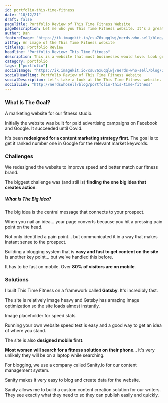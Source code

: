 ```yaml
---
id: portfolio-this-time-fitness
date: "10/12/21"
draft: false
pageTitle: Portfolio Review of This Time Fitness Website
pageDescription: Let me who you This Time Fitness website. It's a great marketing website that is insanely fast. Plus it has a new goal you might find interesting.
author: Dan
featureImage: "https://ik.imagekit.io/csu76xuqqlwj/nerds-who-sell/blog/2021/prtfolio-ttf-feature-1200x525_bk_433hvm.jpg"
altTag: An image of the This Time Fitness website
titleTag: Portfolio Review
headline: "Portfolio Review: This Time Fitness"
description: This is a website that most businesses would love. Look great with a brand personality. It's blazing fast and it has a unique goal. Let me who you this one.
category: portfolio
tags: ["portfolio"]
socialImage: "https://ik.imagekit.io/csu76xuqqlwj/nerds-who-sell/blog/2021/portfolio-ttf-social-1200x630_jJxG2dIpSN.jpg"
socialHeadling: Portfolio Review of This Time Fitness Website
socialDescription: Let's take a look at the This Time Fitness website. It's a marketing website that is blaznig fast and perfected for SEO in a local market.
socialLink: "http://nerdswhosell/blog/portfolio-this-time-fitness"
---
```



<YouTubeEmbed videoTitle="This Time Fitness Portfolio" videoId="A4T4yVgJJ2s" />

### What Is The Goal?

A marketing website for our fitness studio.

Initially the website was built for paid advertising campaigns on Facebook and Google. It succeeded until Covid.

It's been **redesigned for a content marketing strategy first**. The goal is to get it ranked number one in Google for the relevant market keywords.

### Challenges

We redesigned the website to improve speed and better match our fitness brand.

The biggest challenge was (and still is) **finding the one big idea that creates action**.

<CallOutBox>

##### What Is The Big Idea?

The big idea is the central message that connects to your prospect.

When you nail an idea... your page converts because you hit a pressing pain point on the head.

Not only identified a pain point... but communicated it in a way that makes instant sense to the prospect.

</CallOutBox>

Building a blogging system that is **easy and fast to get content on the site** is another key point... but we've handled this before.

It has to be fast on mobile. Over **80% of visitors are on mobile**.

### Solutions

I built This Time Fitness on a framework called **Gatsby**. It's incredibly fast.

The site is relatively image heavy and Gatsby has amazing image optimization so the site loads almost instantly.

Image placeholder for speed stats

Running your own website speed test is easy and a good way to get an idea of where you stand.

The site is also **designed mobile first**.

**Most women will search for a fitness solution on their phone**... it's very unlikely they will be on a laptop while searching.

For blogging, we use a company called <InternalLink url="https://www.sanity.io/">Sanity.io</InternalLink> for our content management system.

Sanity makes it very easy to blog and create data for the website.

Sanity allows me to build a custom content creation solution for our writers. They see exactly what they need to so they can publish easily and quickly.
